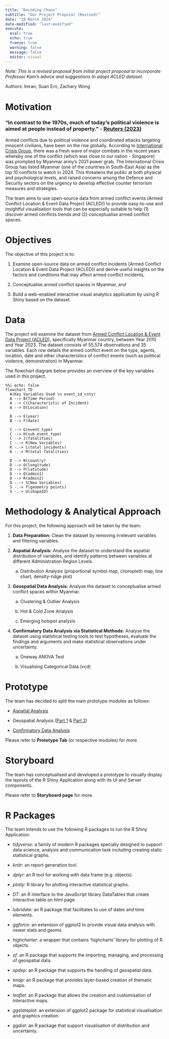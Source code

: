 ```yaml
---
title: "Decoding Chaos"
subtitle: "Our Project Proposal (Revised)"
date: "10 March 2024"
date-modified: "last-modified"
execute: 
  eval: true
  echo: true
  freeze: true
  warning: false
  message: false
  editor: visual
---
```


*Note: This is a revised proposal from initial project proposal to incorporate Professor Kam's advice and suggestions to adopt ACLED dataset.*

Authors: Imran, Suan Ern, Zachary Wong

# Motivation

### "In contrast to the 1970s, much of today's political violence is aimed at people instead of property." - [Reuters (2023)](https://www.reuters.com/investigates/special-report/usa-politics-violence/)

Armed conflicts due to political violence and coordinated attacks targeting innocent civilians, have been on the rise globally. According to [International Crisis Group](https://www.crisisgroup.org/global/10-conflicts-watch-2024), there was a fresh wave of major combats in the recent years whereby one of the conflict (which was close to our nation - Singapore) was prompted by Myanmar army's 2021 power grab. The International Crisis Group has listed Myanmar (one of the countries in South-East Asia) as the top 10 conflicts to watch in 2024. This threatens the public at both physical and psychological levels, and raised concerns among the Defence and Security sectors on the urgency to develop effective counter terrorism measures and strategies.

The team aims to use open-source data from armed conflict events (Armed Conflict Location & Event Data Project (ACLED)) to provide easy-to-use and insightful visualisation tools that can be especially suitable to help (1) discover armed conflicts trends and (2) conceptualise armed conflict spaces.

# Objectives

The objective of this project is to:

1.  Examine open-source data on armed conflict incidents (Armed Conflict Location & Event Data Project (ACLED)) and derive useful insights on the factors and conditions that may affect armed conflict incidents,

2.  Conceptualise armed conflict spaces in Myanmar, and

3.  Build a web-enabled interactive visual analytics application by using R Shiny based on the dataset.

# Data

The project will examine the dataset from [Armed Conflict Location & Event Data Project (ACLED)](https://acleddata.com/data-export-tool/), specifically Myanmar country, between Year 2010 and Year 2023. The dataset consists of 55,574 observations and 35 variables. Each row details the armed conflict event on the type, agents, location, date and other characteristics of conflict events (such as political violence, demonstration) in Myanmar.

The flowchart diagram below provides an overview of the key variables used in this project.

```mermaid
%%| echo: false
flowchart TD
  A(Key Variables Used \n event_id_cnty)
  A --> B(Time Period)
  A --> C(Characteristic of Incident)
  A --> D(Location)
  
  B --> E(year)
  B --> F(date)

  C --> G(event_type)
  C --> H(sub_event_type)
  C --> J(fatalities)
  C -.-> K(New Variables)
  K -.-> L(total incidents)
  K -.-> M(total fatalities)
  
  D --> N(country)
  D --> O(longitude)
  D --> P(latitude)
  D --> Q(admin1)
  D --> R(admin2)
  D -.-> S(New Variables)
  S -.-> T(geometry points)
  S -.-> U(shapeID)
```

# Methodology & Analytical Approach

For this project, the following approach will be taken by the team:

1.  **Data Preparation:** Clean the dataset by removing irrelevant variables and filtering variables.

2.  **Aspatial Analysis:** Analyse the dataset to understand the aspatial distribution of variables, and identify patterns between variables at different Administration Region Levels.

    a.  Distribution Analysis (proportional symbol map, choropleth map, line chart, density-ridge plot)

3.  **Geospatial Data Analysis:** Analyse the dataset to conceptualise armed conflict spaces within Myanmar.

    a.  Clustering & Outlier Analysis

    b.  Hot & Cold Zone Analysis

    c.  Emerging hotspot analysis

4.  **Confirmatory Data Analysis via Statistical Methods:** Analyse the dataset using statistical testing tools to test hypotheses, evaluate the findings and arguments and make statistical observations under uncertainty.

    a.  Oneway ANOVA Test

    b.  Visualising Categorical Data (vcd)

# Prototype

The team has decided to split the main prototype modules as follows:

-   [Aspatial Analysis](https://decoding-chaos.netlify.app/prototype/aspatial%20analysis/aspatialanalysis){target="_blank"}

-   Geospatial Analysis ([Part 1](https://decoding-chaos.netlify.app/prototype/geospatial%20analysis/geospatialanalysis1){target="_blank"} & [Part 2](https://decoding-chaos.netlify.app/prototype/geospatial%20analysis/geospatialanalysis2){target="_blank"})

-   [Confirmatory Data Analysis](https://decoding-chaos.netlify.app/prototype/confirmatory%20analysis/confirmatoryanalysis){target="_blank"}

Please refer to **Prototype Tab** (or respective modules) for more.

# Storyboard

The team has conceptualised and developed a prototype to visually display the layouts of the R Shiny Application along with its UI and Server components.

Please refer to **Storyboard page** for more.

# R Packages

The team intends to use the following R packages to run the R Shiny Application:

-   *tidyverse*: a family of modern R packages specially designed to support data science, analysis and communication task including creating static statistical graphs.

-   *knitr*: an report generation tool.

-   *dplyr*: an R tool for working with data frame (e.g. objects).

-   *plotly:* R library for plotting interactive statistical graphs.

-   *DT*: an R interface to the JavaScript library DataTables that create interactive table on html page.

-   *lubridate*: an R package that facilitates to use of dates and time elements.

-   *ggforce*: an extension of ggplot2 to provide visual data analysis with newer stats and geoms.

-   *highcharter*: a wrapper that contains 'highcharts' library for plotting of R objects.

-   *sf*: an R package that supports the importing, managing, and processing of geospatial data.

-   *spdep*: an R package that supports the handling of geospatial data.

-   *tmap*: an R package that provides layer-based creation of thematic maps.

-   *leaflet*: an R package that allows the creation and customisation of interactive maps.

-   *ggstatsplot*: an extension of ggplot2 package for statistical visualisation and graphics creation.

-   *ggdist*: an R package that support visualisation of distribution and uncertainty.
